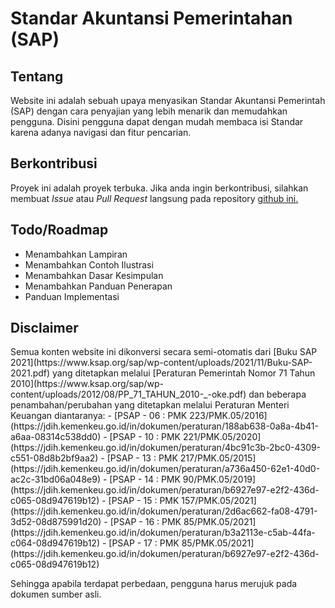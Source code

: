 # Standar Akuntansi Pemerintahan (SAP)

## Tentang

Website ini adalah sebuah upaya menyasikan Standar Akuntansi Pemerintah (SAP) dengan cara penyajian yang lebih menarik dan memudahkan pengguna. Disini pengguna dapat dengan mudah membaca isi Standar karena adanya navigasi dan fitur pencarian.

## Berkontribusi

Proyek ini adalah proyek terbuka. Jika anda ingin berkontribusi, silahkan membuat _Issue_ atau _Pull Request_ langsung pada repository [github ini.](https://github.com/maziyank/psap-indo)

## Todo/Roadmap
 
- Menambahkan Lampiran
- Menambahkan Contoh Ilustrasi
- Menambahkan Dasar Kesimpulan
- Menambahkan Panduan Penerapan
- Panduan Implementasi 

## Disclaimer

<Callout type="warning">
  Semua konten website ini dikonversi secara semi-otomatis dari [Buku SAP 2021](https://www.ksap.org/sap/wp-content/uploads/2021/11/Buku-SAP-2021.pdf) yang ditetapkan melalui [Peraturan Pemerintah Nomor 71 Tahun 2010](https://www.ksap.org/sap/wp-content/uploads/2012/08/PP_71_TAHUN_2010-_-oke.pdf) dan beberapa penambahan/perubahan yang ditetapkan melalui Peraturan Menteri Keuangan diantaranya:
  - [PSAP - 06 :  PMK 223/PMK.05/2016](https://jdih.kemenkeu.go.id/in/dokumen/peraturan/188ab638-0a8a-4b41-a6aa-08314c538dd0)
  - [PSAP - 10 :  PMK 221/PMK.05/2020](https://jdih.kemenkeu.go.id/in/dokumen/peraturan/4bc91c3b-2bc0-4309-c551-08d8b2bf9aa2)
  - [PSAP - 13 :  PMK 217/PMK.05/2015](https://jdih.kemenkeu.go.id/in/dokumen/peraturan/a736a450-62e1-40d0-ac2c-31bd06a048e9)
  - [PSAP - 14 :  PMK 90/PMK.05/2019](https://jdih.kemenkeu.go.id/in/dokumen/peraturan/b6927e97-e2f2-436d-c065-08d947619b12)
  - [PSAP - 15 :  PMK 157/PMK.05/2021](https://jdih.kemenkeu.go.id/in/dokumen/peraturan/2d6ac662-fa08-4791-3d52-08d875991d20)
  - [PSAP - 16 :  PMK 85/PMK.05/2021](https://jdih.kemenkeu.go.id/in/dokumen/peraturan/b3a2113e-c5ab-44fa-c064-08d947619b12)
  - [PSAP - 17 :  PMK 85/PMK.05/2021](https://jdih.kemenkeu.go.id/in/dokumen/peraturan/b6927e97-e2f2-436d-c065-08d947619b12)
  

  Sehingga apabila terdapat perbedaan, pengguna harus merujuk pada dokumen sumber asli.
</Callout>
